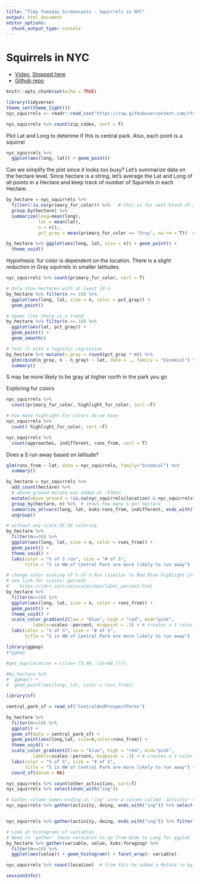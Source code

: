 ```yaml
---
title: "Tidy Tuesday Screencasts - Squirrels in NYC"
output: html_document
editor_options: 
  chunk_output_type: console
---
```


# Squirrels in NYC
- [Video](https://www.youtube.com/watch?v=6GV9sAD6Pi0), [Stopped here](https://youtu.be/6GV9sAD6Pi0?t=2377)
- [Github repo](https://github.com/rfordatascience/tidytuesday/tree/master/data/2019/2019-10-29)

```r
knitr::opts_chunk$set(echo = TRUE)
```


```r
library(tidyverse)
theme_set(theme_light())
nyc_squirrels <- readr::read_csv("https://raw.githubusercontent.com/rfordatascience/tidytuesday/master/data/2019/2019-10-29/nyc_squirrels.csv")
```

```r
nyc_squirrels %>% count(zip_codes, sort = T)
```

Plot Lat and Long to deterime if this is central park. Also, each point is a squirrel
```r
nyc_squirrels %>%
  ggplot(aes(long, lat)) + geom_point()
```

Can we simplify the plot since it looks too busy? Let's summarize data on the hectare level. Since hectare is a string, let's average the Lat and Long of all points in a Hectare and keep track of number of Squirrels in each Hectare.
```r
by_hectare = nyc_squirrels %>%
  filter(!is.na(primary_fur_color)) %>%   # this is for next block of code
  group_by(hectare) %>%
  summarize(long=mean(long),
            lat = mean(lat),
            n = n(),
            pct_gray = mean(primary_fur_color == "Gray", na.rm = T))  # for next block of code

by_hectare %>% ggplot(aes(long, lat, size = n)) + geom_point() +
  theme_void()
```

Hypothesis: fur color is dependent on the location. There is a slight reduction in Gray squirrels in smaller latitudes.
```r
nyc_squirrels %>% count(primary_fur_color, sort = T)

# Only show hectares with at least 10 S
by_hectare %>% filter(n >= 10) %>%
  ggplot(aes(long, lat, size = n, color = pct_gray)) +
  geom_point()

# Seems like there is a trend
by_hectare %>% filter(n >= 10) %>%
  ggplot(aes(lat, pct_gray)) +
  geom_point() + 
  geom_smooth()

# Test it with a logistic regression
by_hectare %>% mutate(n_gray = round(pct_gray * n)) %>%
  glm(cbind(n_gray, n - n_gray) ~ lat, data = ., family = "binomial") %>%  # <-- I don't understand how/why he chose these as the y-variables. I thought you need Y to be a binary factor (see: https://www.statmethods.net/advstats/glm.html)
  summary()
```
S may be more likely to be gray at higher north in the park you go


Exploring fur colors
```r
nyc_squirrels %>%
  count(primary_fur_color, highlight_fur_color, sort =T)

# how many highlight fur colors do we have
nyc_squirrels %>%
  count( highlight_fur_color, sort =T)
```


```r
nyc_squirrels %>%
  count(approaches, indifferent, runs_from, sort = T)
```

Does a S run away based on latitude?
```r
glm(runs_from ~ lat, data = nyc_squirrels, family="binomial") %>%     
  summary()

by_hectare = nyc_squirrels %>%
  add_count(hectare) %>%
  # above_ground mutate was added at ~57min
  mutate(above_ground = !is.na(nyc_squirrels$location) & nyc_squirrels$location =='Above Ground') %>%
  group_by(hectare, n) %>%  # shows how many S per hectare
  summarize_at(vars(long, lat, kuks:runs_from, indifferent, ends_with("ing"), above_ground), mean) %>% # summarizing multivars with same function
  ungroup()

# without any scale_XX_XX coloring
by_hectare %>%
  filter(n>=10) %>%
  ggplot(aes(long, lat, size = n, color = runs_from)) +
  geom_point() +
  theme_void() +
  labs(color = "% of S run", size = "# of S",
       title = "S in NW of Central Park are more likely to run away")

# change color scaling of % of S Run (similar to Red Blue highlight in Excel). Add a 'mid' color because default is white
# see link for scales::percent
#    https://rdrr.io/cran/scales/man/label_percent.html
by_hectare %>%
  filter(n>=10) %>%
  ggplot(aes(long, lat, size = n, color = runs_from)) +
  geom_point() +
  theme_void() +
  scale_color_gradient2(low = "blue", high = "red", mid="pink",
          labels=scales::percent, midpoint = .3) + # creates a 3 color divergent gradient
  labs(color = "% of S", size = "# of S",
       title = "S in NW of Central Park are more likely to run away")
```

```r
library(ggmap)
#?ggmap

#get_map(location = c(lon=-73.98, lat=40.77))

#by_hectare %>%
#  ggmap() +
#  geom_point(aes(long, lat, color = runs_from))
```



```r
library(sf)

central_park_sf = read_sf("CentralAndProspectParks")

by_hectare %>%
  filter(n>=10) %>%
  ggplot() +
  geom_sf(data = central_park_sf) +
  geom_point(aes(long,lat, size=n,color=runs_from)) +
  theme_void() +
  scale_color_gradient2(low = "blue", high = "red", mid="pink",
          labels=scales::percent, midpoint = .3) + # creates a 3 color divergent gradient
  labs(color = "% of S", size = "# of S",
       title = "S in NW of Central Park are more likely to run away") +
  coord_sf(datum = NA)
```


```r
nyc_squirrels %>% count(other_activities, sort=T)
nyc_squirrels %>% select(ends_with("ing"))

# Gather column names ending in "ing" into a column called 'activity' then label that 'activity' as true or false in column 'doing'. The Gather command will use the values in the '*ing' columns for the 'doing' column
nyc_squirrels %>% gather(activity, doing, ends_with("ing")) %>% select(activity, doing)


nyc_squirrels %>% gather(activity, doing, ends_with("ing")) %>% filter(doing == T) %>% count(activity, sort=T)

```


```r
# Look at histograms of variables
# Need to 'gather' these varaibles to go from Wide to Long for ggplot
by_hectare %>% gather(variable, value, kuks:foraging) %>%
  filter(n>=10) %>%
  ggplot(aes(value)) + geom_histogram() + facet_wrap(~ variable)
```


```r
nyc_squirrels %>% count(location)  # from this he added a Mutate to by_hectare to add % of SQ that are 'Above Ground'
```


```r
sessionInfo()
```

